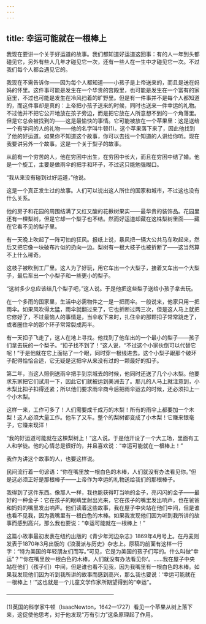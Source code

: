 ```yaml
---
---
---
```

title: 幸运可能就在一根棒上
---






我现在要讲一个关于好运道的故事。我们都知道好运道这回事：有的人一年到头都碰见它，另外有些人几年才碰见它一次，还有一些人在一生中才碰见它一次。不过我们每个人都会遇见它的。

我现在不需告诉你——因为每个人都知道——小孩子是上帝送来的，而且是送在妈妈的怀里。这件事可能是发生在一个华贵的宫殿里，也可能是发生在一个富有的家庭里，不过也可能是发生在冷风扫着的旷野里。但是有一件事并不是每个人都知道的，而这件事却是真的：上帝把小孩子送来的时候，同时也送来一件幸运的礼物。不过他并不把它公开地放在孩子旁边，而是把它放在人所意想不到的一个角落里。但是它总会被找到的——这是最愉快的事情。它可能被放在一个苹果里：这是送给一个有学问的人的礼物——他的名字叫牛顿(1)。这个苹果落下来了，因此他找到了他的好运道。如果你不知道这个故事，你可以去找一个知道的人讲给你听。现在我要讲另外一个故事。这是一个关于梨子的故事。

从前有一个穷苦的人，他在穷困中出生，在穷困中长大，而且在穷困中结了婚。他是一个旋工，主要是做雨伞的把手和环子，不过这只能勉强糊口。

“我从来没有碰到过好运道，”他说。

这是一个真正发生过的故事。人们可以说出这人所住的国家和城市，不过这也没有什么关系。

他的房子和花园的周围结满了又红又酸的花楸树果实——最华贵的装饰品。花园里还有一棵梨树，但是它却一个梨子也不结。然而好运道却藏在这株梨树里面——藏在它看不见的梨子里。

有一天晚上吹起了一阵可怕的狂风。报纸上说，暴风把一辆大公共马车吹起来，然后又把它像一块破布片似的扔向一边。梨树有一根大枝子也被折断了——这当然算不上什么稀奇。

这枝子被吹到工厂里。这人为了好玩，用它车出一个大梨子，接着又车出一个大梨子，最后车出一个小梨子和一些更小的梨子。

“这树多少总应该结几个梨子吧，”这人说。于是他把这些梨子送给小孩子拿去玩。

在一个多雨的国家里，生活中必需物件之一是一把雨伞。一般说来，他家只用一把雨伞。如果风吹得太猛，雨伞就翻过来了，它也折断过两三次，但是这人马上就把它修好了，不过最恼人的事情是，当伞收下来时，扎住伞的那颗扣子常常跳走了，或者圈住伞的那个环子常常裂成两半。

有一天扣子飞走了，这人在地上寻找。他找到了他车出的一个最小的梨子——孩子们拿去玩的一个梨子。“扣子找不到了！”这人说，“不过这个小家伙倒可以代替它呢！”于是他就在它上面钻了一个眼，同时穿一根线进去。这个小梨子跟那个破环子配得恰恰合适，它无疑是这把伞从来没有过的一颗最好的扣子。

第二年，当这人照例送雨伞把手到京城去的时候，他同时还送了几个小木梨。他要求东家把它们试用一下，因此它们就被运到美洲去了。那儿的人马上就注意到，小木梨比扣子扣得还紧；所以他们要求雨伞商今后把雨伞运去的时候，还必须扣上一个小木梨。

这样一来，工作可多了！人们需要成千成万的木梨！所有的雨伞上都要加一个木梨！这人必须大量工作。他车了又车。整个的梨树都变成了小木梨！它赚来银毫子，它赚来现洋！

“我的好运道可能就在这棵梨树上！”这人说。于是他开设了一个大工场，里面有工人和学徒。他的心情总是很好的，并且喜欢说：“幸运可能就在一根棒上！”

我作为讲这个故事的人，也要这样说。

民间流行着一句谚语：“你在嘴里放一根白色的木棒，人们就没有办法看见你。”但是这必须正好是那根棒子——上帝作为幸运的礼物送给我们的那根棒子。

我得到了这件东西。像那人一样，我也能获得叮当响的金子，亮闪闪的金子——最好的一种金子：它在孩子的眼睛里射出光来，它在孩子的嘴里发出响声，也在爸爸和妈妈的嘴里发出响声。他们读着这些故事，我在屋子中央站在他们中间，但是谁也看不见我，因为我嘴里有一根白色的木棒。如果我发现他们因为听到我所讲的故事而感到高兴，那么我也要说：“幸运可能就在一根棒上！”

这篇小故事最初发表在纽约出版的《青少年河边杂志》1869年4月号上。在丹麦则发表于1870年3月出版的《浪漫派与历史》杂志上。原稿的前面有这样一行字：“特为美国的年轻朋友们而写。”可见，它是为美国的孩子们写的。什么叫做“幸运”？“‘你在嘴里放一根白色的木棒，人们就没有办法看见你’。……我在屋子中央站在他们（孩子们）中间，但是谁也看不见我，因为我嘴里有一根白色的木棒。如果我发现他们因为听到我所讲的故事而感到高兴，那么我也要说：‘幸运可能就在一根棒上！’”这也就是一个儿童文学作家所期望得到的“幸运”。




————————————————————

(1)英国的科学家牛顿（IsaacNewton，1642—1727）看见一个苹果从树上落下来，这促使他思考，对于他发现“万有引力”这条原理起了作用。